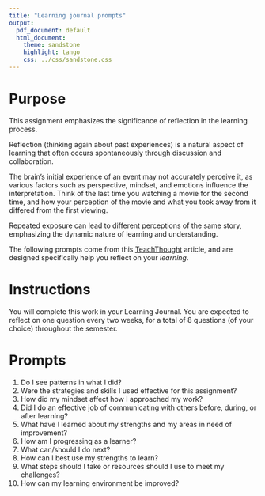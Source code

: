```yaml
---
title: "Learning journal prompts"
output:
  pdf_document: default
  html_document:
    theme: sandstone
    highlight: tango
    css: ../css/sandstone.css
---
```


# Purpose

This assignment emphasizes the significance of reflection in the learning process. 

Reflection (thinking again about past experiences) is a natural aspect of learning that often occurs spontaneously through discussion and collaboration. 

The brain's initial experience of an event may not accurately perceive it, as various factors such as perspective, mindset, and emotions influence the interpretation. 
Think of the last time you watching a movie for the second time, and how your perception of the movie and what you took away from it differed from the first viewing. 

Repeated exposure can lead to different perceptions of the same story, emphasizing the dynamic nature of learning and understanding. 

The following prompts come from this [TeachThought ](https://www.teachthought.com/learning/metacognitive-prompts/) article, and are designed specifically help you reflect on your _learning_. 

# Instructions

You will complete this work in your Learning Journal. You are expected to reflect on one question every two weeks, for a total of 8 questions (of your choice) throughout the semester. 

# Prompts

1. Do I see patterns in what I did?
2. Were the strategies and skills I used effective for this assignment?
3. How did my mindset affect how I approached my work?
4. Did I do an effective job of communicating with others before, during, or after learning?
5. What have I learned about my strengths and my areas in need of improvement?
6. How am I progressing as a learner?
7. What can/should I do next?
8. How can I best use my strengths to learn?
9. What steps should I take or resources should I use to meet my challenges?
10. How can my learning environment be improved?
